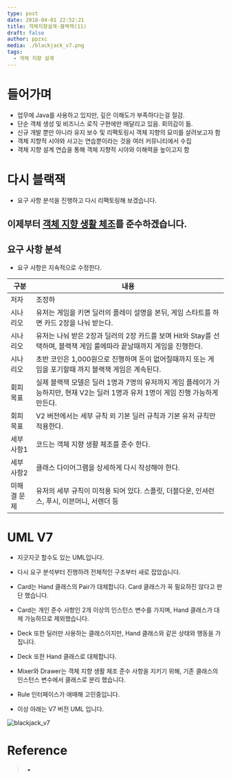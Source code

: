 ```yaml
---
type: post
date: 2018-04-01 22:52:21
title: 객체지향설계-블랙잭(11)
draft: false
author: ppzxc
media: ./blackjack_v7.png
tags:
  - 객체 지향 설계
---
```


# 들어가며

- 업무에 Java를 사용하고 있지만, 깊은 이해도가 부족하다는걸 절감.
- 단순 객체 생성 및 비즈니스 로직 구현에만 매달리고 있음. 회의감이 듦.
- 신규 개발 뿐만 아니라 유지 보수 및 리팩토링시 객체 지향의 묘미를 살려보고자 함
- 객체 지향적 시야와 사고는 연습뿐이라는 것을 여러 커뮤니티에서 수집
- 객체 지향 설계 연습을 통해 객체 지향적 시야와 이해력을 높이고지 함

# 다시 블랙잭

- 요구 사항 분석을 진행하고 다시 리팩토링해 보겠습니다.

## 이제부터 [객체 지향 생활 체조](https://jungha-cho.github.io/2018/03/30/%EA%B0%9D%EC%B2%B4-%EC%A7%80%ED%96%A5-%EC%97%B0%EC%8A%B5-%ED%95%98%EA%B8%B0-%ED%94%84%EB%A1%9C%EC%A0%9D%ED%8A%B8/)를 준수하겠습니다.

## 요구 사항 분석

- 요구 사항은 지속적으로 수정한다.

| 구분        | 내용                                                                                                                              |
| ----------- | --------------------------------------------------------------------------------------------------------------------------------- |
| 저자        | 조정하                                                                                                                            |
| 시나리오    | 유저는 게임을 키면 딜러의 플레이 설명을 본뒤, 게임 스타트를 하면 카드 2장을 나눠 받는다.                                          |
| 시나리오    | 유저는 나눠 받은 2장과 딜러의 2장 카드를 보며 Hit와 Stay를 선택하며, 블랙잭 게임 룰에따라 끝날때까지 게임을 진행한다.             |
| 시나리오    | 초반 코인은 1,000원으로 진행하며 돈이 없어질때까지 또는 게임을 포기할때 까지 블랙잭 게임은 계속된다.                              |
| 회피목표    | 실제 블랙잭 모델은 딜러 1명과 7명의 유저까지 게임 플레이가 가능하지만, 현재 V2는 딜러 1명과 유저 1명이 게임 진행 가능하게 만든다. |
| 회피목표    | V2 버전에서는 세부 규칙 외 기본 딜러 규칙과 기본 유저 규칙만 적용한다.                                                            |
| 세부사항1   | 코드는 객체 지향 생활 체조를 준수 한다.                                                                                           |
| 세부사항2   | 클래스 다이어그램을 상세하게 다시 작성해야 한다.                                                                                  |
| 미해결 문제 | 유저의 세부 규칙이 미적용 되어 있다. 스플릿, 더블다운, 인셔런스, 푸시, 이븐머니, 서렌더 등                                        |

# UML V7

- 지긋지긋 할수도 있는 UML입니다.
- 다시 요구 분석부터 진행하려 전체적인 구조부터 새로 잡았습니다.

- Card는 Hand 클래스의 Pair가 대체합니다. Card 클래스가 꼭 필요하진 않다고 판단 했습니다.
- Card는 개인 준수 사항인 2개 이상의 인스턴스 변수를 가지며, Hand 클래스가 대체 가능하므로 제외했습니다.

- Deck 또한 딜러만 사용하는 클래스이지만, Hand 클래스와 같은 상태와 행동을 가집니다.
- Deck 또한 Hand 클래스로 대체합니다.

- Mixer와 Drawer는 객체 지향 생활 체조 준수 사항을 지키기 위해, 기존 클래스의 인스턴스 변수에서 클래스로 분리 했습니다.

- Rule 인터페이스가 애매해 고민중입니다.

- 이상 아래는 V7 버전 UML 입니다.

![blackjack_v7](./blackjack_v7.png)

# Reference

> - []()
